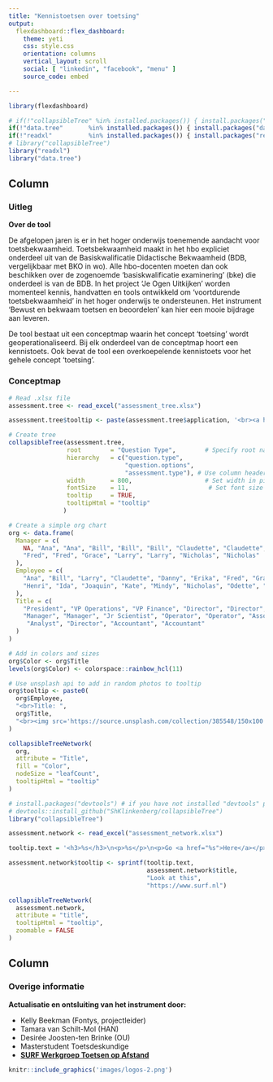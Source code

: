```yaml
---
title: "Kennistoetsen over toetsing"
output: 
  flexdashboard::flex_dashboard:
    theme: yeti
    css: style.css
    orientation: columns
    vertical_layout: scroll
    social: [ "linkedin", "facebook", "menu" ]
    source_code: embed

---
```


```r
library(flexdashboard)

# if(!"collapsibleTree" %in% installed.packages()) { install.packages("collapsibleTree") };
if(!"data.tree"       %in% installed.packages()) { install.packages("data.tree")       };
if(!"readxl"          %in% installed.packages()) { install.packages("readxl")          };
# library("collapsibleTree")
library("readxl")
library("data.tree")
```

Column {data-width=650}
-----------------------------------------------------------------------

### Uitleg

**Over de tool** 

De afgelopen jaren is er in het hoger onderwijs toenemende aandacht voor toetsbekwaamheid. Toetsbekwaamheid maakt in het hbo expliciet onderdeel uit van de Basiskwalificatie Didactische Bekwaamheid (BDB, vergelijkbaar met BKO in wo). Alle hbo-docenten moeten dan ook beschikken over de zogenoemde ‘basiskwalificatie examinering’ (bke) die onderdeel is van de BDB. In het project ‘Je Ogen Uitkijken’ worden momenteel kennis, handvatten en tools ontwikkeld om ‘voortdurende toetsbekwaamheid’ in het hoger onderwijs te ondersteunen. Het instrument ‘Bewust en bekwaam toetsen en beoordelen’ kan hier een mooie bijdrage aan leveren. 

De tool bestaat uit een conceptmap waarin het concept 'toetsing' wordt geoperationaliseerd. Bij elk onderdeel van de conceptmap hoort een kennistoets. Ook bevat de tool een overkoepelende kennistoets voor het gehele concept 'toetsing'. 

### Conceptmap

```r
# Read .xlsx file
assessment.tree <- read_excel("assessment_tree.xlsx")

assessment.tree$tooltip <- paste(assessment.tree$application, '<br><a href="">klik</a>')

# Create tree
collapsibleTree(assessment.tree,
                root        = "Question Type",        # Specify root name. This can be any string
                hierarchy   = c("question.type",
                                "question.options",
                                "assessment.type"), # Use column headers from .xlsx file as branches
                width       = 800,                    # Set width in pixels
                fontSize    = 11,                      # Set font size
                tooltip     = TRUE,
                tooltipHtml = "tooltip"
               )
```

```r
# Create a simple org chart
org <- data.frame(
  Manager = c(
    NA, "Ana", "Ana", "Bill", "Bill", "Bill", "Claudette", "Claudette", "Danny",
    "Fred", "Fred", "Grace", "Larry", "Larry", "Nicholas", "Nicholas"
  ),
  Employee = c(
    "Ana", "Bill", "Larry", "Claudette", "Danny", "Erika", "Fred", "Grace",
    "Henri", "Ida", "Joaquin", "Kate", "Mindy", "Nicholas", "Odette", "Peter"
  ),
  Title = c(
    "President", "VP Operations", "VP Finance", "Director", "Director", "Scientist",
    "Manager", "Manager", "Jr Scientist", "Operator", "Operator", "Associate",
     "Analyst", "Director", "Accountant", "Accountant"
  )
)

# Add in colors and sizes
org$Color <- org$Title
levels(org$Color) <- colorspace::rainbow_hcl(11)

# Use unsplash api to add in random photos to tooltip
org$tooltip <- paste0(
  org$Employee,
  "<br>Title: ",
  org$Title,
  "<br><img src='https://source.unsplash.com/collection/385548/150x100'>"
)

collapsibleTreeNetwork(
  org,
  attribute = "Title",
  fill = "Color",
  nodeSize = "leafCount",
  tooltipHtml = "tooltip"
)
```







```r
# install.packages("devtools") # if you have not installed "devtools" package
# devtools::install_github("ShKlinkenberg/collapsibleTree")
library("collapsibleTree")

assessment.network <- read_excel("assessment_network.xlsx")

tooltip.text = '<h3>%s</h3>\n<p>%s</p>\n<p>Go <a href="%s">Here</a></p>'

assessment.network$tooltip <- sprintf(tooltip.text, 
                                      assessment.network$title, 
                                      "Look at this", 
                                      "https://www.surf.nl")

collapsibleTreeNetwork(
  assessment.network,
  attribute = "title",
  tooltipHtml = "tooltip",
  zoomable = FALSE
)
```



Column {data-width=350}
-----------------------------------------------------------------------

### Overige informatie

**Actualisatie en ontsluiting van het instrument door:**

* Kelly Beekman (Fontys, projectleider)
* Tamara van Schilt-Mol (HAN)
* Desirée Joosten-ten Brinke (OU)
* Masterstudent Toetsdeskundige
* [**SURF Werkgroep Toetsen op Afstand**](https://www.versnellingsplan.nl/werkgroep-toetsen-op-afstand/)

```r
knitr::include_graphics('images/logos-2.png')
```
